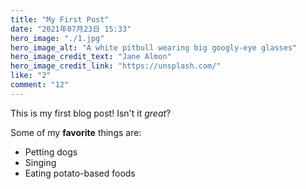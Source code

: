 ```yaml
---
title: "My First Post"
date: "2021年07月23日 15:33"
hero_image: "./1.jpg"
hero_image_alt: "A white pitbull wearing big googly-eye glasses"
hero_image_credit_text: "Jane Almon"
hero_image_credit_link: "https://unsplash.com/"
like: "2"
comment: "12"
---
```


This is my first blog post! Isn't it *great*?

Some of my **favorite** things are:

* Petting dogs
* Singing
* Eating potato-based foods